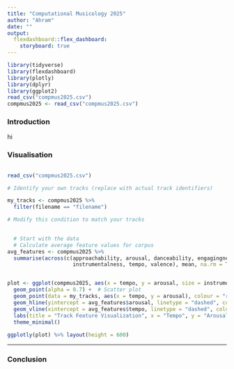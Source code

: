 ```yaml
---
title: "Computational Musicology 2025"
author: "Ahram"
date: ""
output: 
  flexdashboard::flex_dashboard:
    storyboard: true
---
```


```r
library(tidyverse)
library(flexdashboard)
library(plotly)
library(dplyr)
library(ggplot2) 
read_csv("compmus2025.csv")
compmus2025 <- read_csv("compmus2025.csv")
```

### Introduction

hi



### Visualisation

<div style="height: auto; overflow-y: scroll;">

```r

read_csv("compmus2025.csv")

# Identify your own tracks (replace with actual track identifiers)

my_tracks <- compmus2025 %>%
  filter(filename == "filename") 

# Modify this condition to match your tracks

          
  # Start with the data
  # Calculate average feature values for corpus
avg_features <- compmus2025 %>%
  summarise(across(c(approachability, arousal, danceability, engagingness, 
                     instrumentalness, tempo, valence), mean, na.rm = TRUE))


plot <- ggplot(compmus2025, aes(x = tempo, y = arousal, size = instrumentalness, colour = danceability)) +
  geom_point(alpha = 0.7) +  # Scatter plot
  geom_point(data = my_tracks, aes(x = tempo, y = arousal), colour = "red", size = 4, shape = 4) +  # Highlight your tracks
  geom_hline(yintercept = avg_features$arousal, linetype = "dashed", color = "blue") +  # Average arousal line
  geom_vline(xintercept = avg_features$tempo, linetype = "dashed", color = "blue") +  # Average tempo line
  labs(title = "Track Feature Visualization", x = "Tempo", y = "Arousal", size = "Instrumentalness", colour = "Danceability") +
  theme_minimal()
  
ggplotly(plot) %>% layout(height = 600)

```


***

### Conclusion
```r


```



